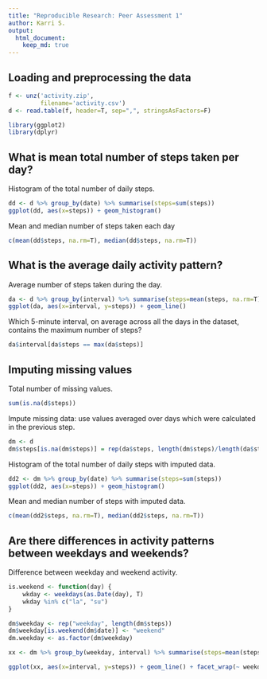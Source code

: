 ```yaml
---
title: "Reproducible Research: Peer Assessment 1"
author: Karri S.
output: 
  html_document:
    keep_md: true
---
```



## Loading and preprocessing the data


```r
f <- unz('activity.zip',
         filename='activity.csv')
d <- read.table(f, header=T, sep=",", stringsAsFactors=F)

library(ggplot2)
library(dplyr)
```


## What is mean total number of steps taken per day?

Histogram of the total number of daily steps.

```r
dd <- d %>% group_by(date) %>% summarise(steps=sum(steps))
ggplot(dd, aes(x=steps)) + geom_histogram()
```


Mean and median number of steps taken each day

```r
c(mean(dd$steps, na.rm=T), median(dd$steps, na.rm=T))

```


## What is the average daily activity pattern?

Average number of steps taken during the day.

```r
da <- d %>% group_by(interval) %>% summarise(steps=mean(steps, na.rm=T))
ggplot(da, aes(x=interval, y=steps)) + geom_line()
```

Which 5-minute interval, on average across all the days in the dataset, contains the maximum number of steps?

```r
da$interval[da$steps == max(da$steps)]
```

## Imputing missing values

Total number of missing values.

```r
sum(is.na(d$steps))
```

Impute missing data: use values averaged over days which were calculated in the previous step.  

```r
dm <- d
dm$steps[is.na(dm$steps)] = rep(da$steps, length(dm$steps)/length(da$steps))[is.na(dm$steps)]
```

Histogram of the total number of daily steps with imputed data.

```r
dd2 <- dm %>% group_by(date) %>% summarise(steps=sum(steps))
ggplot(dd2, aes(x=steps)) + geom_histogram()

```

Mean and median number of steps with imputed data.

```r
c(mean(dd2$steps, na.rm=T), median(dd2$steps, na.rm=T))

```

## Are there differences in activity patterns between weekdays and weekends?

Difference between weekday and weekend activity.

```r
is.weekend <- function(day) {
    wkday <- weekdays(as.Date(day), T)
    wkday %in% c("la", "su")
}

dm$weekday <- rep("weekday", length(dm$steps))
dm$weekday[is.weekend(dm$date)] <- "weekend"
dm.weekday <- as.factor(dm$weekday)

xx <- dm %>% group_by(weekday, interval) %>% summarise(steps=mean(steps, na.rm=T))

ggplot(xx, aes(x=interval, y=steps)) + geom_line() + facet_wrap(~ weekday, ncol=1)

```


